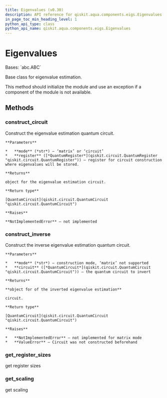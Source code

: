 ```yaml
---
title: Eigenvalues (v0.30)
description: API reference for qiskit.aqua.components.eigs.Eigenvalues in qiskit v0.30
in_page_toc_min_heading_level: 1
python_api_type: class
python_api_name: qiskit.aqua.components.eigs.Eigenvalues
---
```


# Eigenvalues

<Class id="qiskit.aqua.components.eigs.Eigenvalues" isDedicatedPage={true} github="https://github.com/qiskit-community/qiskit-aqua/tree/stable/0.9/qiskit/aqua/components/eigs/eigs.py" signature="Eigenvalues" modifiers="class">
  Bases: `abc.ABC`

  Base class for eigenvalue estimation.

  This method should initialize the module and use an exception if a component of the module is not available.

  ## Methods

  <span id="qiskit-aqua-components-eigs-eigenvalues-construct-circuit" />

  ### construct\_circuit

  <Function id="qiskit.aqua.components.eigs.Eigenvalues.construct_circuit" signature="Eigenvalues.construct_circuit(mode, register=None)" modifiers="abstract">
    Construct the eigenvalue estimation quantum circuit.

    **Parameters**

    *   **mode** (*str*) – ‘matrix’ or ‘circuit’
    *   **register** ([*QuantumRegister*](qiskit.circuit.QuantumRegister "qiskit.circuit.QuantumRegister")) – register for circuit construction where eigenvalues will be stored.

    **Returns**

    object for the eigenvalue estimation circuit.

    **Return type**

    [QuantumCircuit](qiskit.circuit.QuantumCircuit "qiskit.circuit.QuantumCircuit")

    **Raises**

    **NotImplementedError** – not implemented
  </Function>

  <span id="qiskit-aqua-components-eigs-eigenvalues-construct-inverse" />

  ### construct\_inverse

  <Function id="qiskit.aqua.components.eigs.Eigenvalues.construct_inverse" signature="Eigenvalues.construct_inverse(mode, circuit)">
    Construct the inverse eigenvalue estimation quantum circuit.

    **Parameters**

    *   **mode** (*str*) – construction mode, ‘matrix’ not supported
    *   **circuit** ([*QuantumCircuit*](qiskit.circuit.QuantumCircuit "qiskit.circuit.QuantumCircuit")) – the quantum circuit to invert

    **Returns**

    **object for of the inverted eigenvalue estimation**

    circuit.

    **Return type**

    [QuantumCircuit](qiskit.circuit.QuantumCircuit "qiskit.circuit.QuantumCircuit")

    **Raises**

    *   **NotImplementedError** – not implemented for matrix mode
    *   **ValueError** – Circuit was not constructed beforehand
  </Function>

  <span id="qiskit-aqua-components-eigs-eigenvalues-get-register-sizes" />

  ### get\_register\_sizes

  <Function id="qiskit.aqua.components.eigs.Eigenvalues.get_register_sizes" signature="Eigenvalues.get_register_sizes()" modifiers="abstract">
    get register sizes
  </Function>

  <span id="qiskit-aqua-components-eigs-eigenvalues-get-scaling" />

  ### get\_scaling

  <Function id="qiskit.aqua.components.eigs.Eigenvalues.get_scaling" signature="Eigenvalues.get_scaling()" modifiers="abstract">
    get scaling
  </Function>
</Class>

